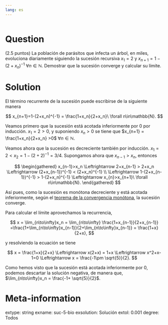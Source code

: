 ```yaml
---
lang: es
---
```


```r

```

Question
========
(2.5 puntos) La población de parásitos que infecta un árbol, en miles, evoluciona diariamente siguiendo la sucesión recursiva $x_1=2$ y $x_{n+1}=1-(2+x_n)^{-1}$ $\forall n\in\mathbb{N}$. Demostrar que la sucesión converge y calcular su límite.

Solution
========
El término recurrente de la sucesión puede escribirse de la siguiente manera

$$
x_{n+1}=1-(2+x_n)^{-1} = \frac{1+x_n}{2+x_n}\ \forall n\in\mathbb{N}.
$$

Veamos primero que la sucesión está acotada inferiormente por $0$ por inducción. $x_1=2>0$, y suponiendo $x_n>0$ se tiene que $x_{n+1} = \frac{1+x_n}{2+x_n} >0$ $\forall n\in\mathbb{N}$. 

Veamos ahora que la sucesión es decreciente también por inducción. $x_1 = 2 < x_2 = 1-(2+2)^{-1} = 3/4$. Supongamos ahora que $x_{n-1}>x_n$, entonces 

$$
\begin{gathered}
x_{n-1}>x_n \Leftrightarrow 2+x_{n-1} > 2+x_n \Leftrightarrow (2+x_{n-1})^{-1} < (2+x_n)^{-1} \\
\Leftrightarrow 1-(2+x_{n-1})^{-1} > 1-(2+x_n)^{-1} \Leftrightarrow x_{n}>x_{n+1}\ \forall n\in\mathbb{N}.
\end{gathered}
$$

Así pues, como la sucesión es monótona decreciente y está acotada inferiormente, según el [teorema de la convergencia monótona](https://aprendeconalf.es/analisis-manual/sucesiones.html#thm-convergencia-monotona), la sucesión converge.

Para calcular el límite aprovechamos la recurrencia, 

$$
x = \lim_{n\to\infty}x_n = \lim_{n\to\infty} \frac{1+x_{n-1}}{2+x_{n-1}} =\frac{1+\lim_{n\to\infty}x_{n-1}}{2+\lim_{n\to\infty}x_{n-1}} = \frac{1+x}{2+x},
$$

y resolviendo la ecuación se tiene

$$
x = \frac{1+x}{2+x} \Leftrightarrow x(2+x) = 1+x \Leftrightarrow x^2+x-1=0 \Leftrightarrow x = \frac{-1\pm \sqrt{5}}{2}.
$$

Como hemos visto que la sucesión está acotada inferiormente por $0$, podemos descartar la solución negativa, de manera que, $\lim_{n\to\infty}x_n = \frac{-1+ \sqrt{5}}{2}$.

Meta-information
================
extype: string
exname: suc-5-bio
exsolution: Solución
extol: 0.001
degree: Todos